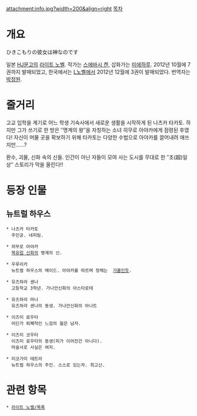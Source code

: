 attachment:info.jpg?width=200&align=right [[목차]]






= 개요 =
ひきこもりの彼女は神なのです

일본 [[HJ문고]]의 [[라이트 노벨]]. 작가는 [[스에바시 켄]], 삽화가는 [[미에하루]]. 2012년 10월에 7권까지 발매되었고, 한국에서는 [[L노벨]]에서 2012년 12월에 3권이 발매되었다. 번역자는 [[박정원]].

= 줄거리 =
고교 입학을 계기로 어느 학생 기숙사에서 새로운 생활을 시작하게 된 나츠카 타카토.
하지만 그가 쓰기로 한 방은 ″명계의 왕″을 자칭하는 소녀 히무로 아야카에게 점령된 후였다! 
자신이 머물 곳을 확보하기 위해 타카토는 다양한 수법으로 아야카를 끌어내려 애쓰지만……?

환수, 괴물, 신화 속의 신들. 
인간이 아닌 자들이 모여 사는 도시를 무대로 한 ″초(超)일상″ 스토리가 막을 올린다!!


= 등장 인물 =
== 뉴트럴 하우스 ==
 * 나츠카 타카토
   주인공. 네피림.

 * 히무로 아야카
   [[북유럽 신화]]의 명계의 신.

 * 우루리카
   뉴트럴 하우스의 메이드. 아야카를 따르며 정체는  [[가룸]]인듯.

 * 유즈하라 센나
   고등학교 3학년. 가나안신화의 아스타로테

 * 유즈하라 마나
   유즈하라 센나의 동생. 가나안신화의 아나트

 * 이즈미 료우타
   어딘가 퇴폐적인 느낌의 젊은 남자.

 * 이즈미 코우타
   이즈미 료우타의 동생(피가 이어진건 아니다).
   마술사로 사실은 여자.

 * 미코가미 테트라
   뉴트럴 하우스의 주인. 스스로 있는자. 최고신.


= 관련 항목 =
 * [[라이트 노벨/목록]]
